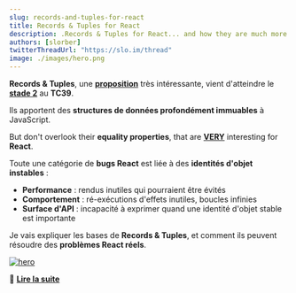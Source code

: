 ```yaml
---
slug: records-and-tuples-for-react
title: Records & Tuples for React
description: .Records & Tuples for React... and how they are much more than immutable data structures.
authors: [slorber]
twitterThreadUrl: "https://slo.im/thread"
image: ./images/hero.png
---
```


**Records & Tuples**, une **[proposition](https://github.com/tc39/proposal-record-tuple)** très intéressante, vient d'atteindre le **[stade 2](https://twitter.com/robpalmer2/status/1286040041089904640)** au **TC39**.

Ils apportent des **structures de données profondément immuables** à JavaScript.

But don't overlook their **equality properties**, that are <u>**VERY**</u> interesting for **React**.

Toute une catégorie de **bugs React** est liée à des **identités d'objet instables** :

- **Performance** : rendus inutiles qui pourraient être évités
- **Comportement** : ré-exécutions d'effets inutiles, boucles infinies
- **Surface d'API** : incapacité à exprimer quand une identité d'objet stable est importante

Je vais expliquer les bases de **Records & Tuples**, et comment ils peuvent résoudre des **problèmes React réels**.

[![hero](./images/hero.png)](https://sebastienlorber.com/records-and-tuples-for-react)

🔗 [**Lire la suite**](https://sebastienlorber.com/records-and-tuples-for-react)